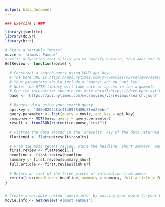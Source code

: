 ```yaml
---
output: html_document
---
```



```r
### Exercise 1 ###

library(jsonlite)
library(dplyr)
library(httr)

# Store a variable "movie"
movie <- 'Almost Famous'
# Write a function that allows you to specify a movie, then does the following:
GetReview <- function(movie) {
  
  # Construct a search query using YOUR api key
  # The base URL is https://api.nytimes.com/svc/movies/v2/reviews/search.json?
  # Your parameters should include a "query" and an "api_key"
  # Note: the HTTR library will take care of spaces in the arguments
  # See the interactive console for more detail:https://developer.nytimes.com/movie_reviews_v2.json#/Console/GET/reviews/search.json
  base <- 'https://api.nytimes.com/svc/movies/v2/reviews/search.json?'
  
  # Request data using your search query
  api.key <- '305e8252384c4140928489c5fed23ebc'
  query.parameter <- list(query = movie, api_key = api.key)
  response <- GET(base, query = query.parameter)
  result <- fromJSON(content(response,"text"))
  
  # Flatten the data stored in the `$results` key of the data returned to you
  flattened <- flatten(result$results)
  
  # From the most recent review, store the headline, short summary, and link to full article each in their own variables
  first.review <- flattened[1,]
  headline <- first.review$headline
  summary <- first.review$summary_short
  full.article <- first.review$link.url
  
  # Return an list of the three pieces of information from above
  return(list(headline = headline, summary = summary, full.article = full.article))
}


# Create a variable called `movie.info` by passing your movie to your GetReview function
movie.info <- GetReview('Almost Famous')
```
